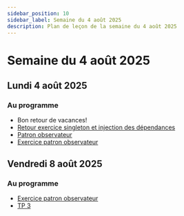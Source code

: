 ```yaml
---
sidebar_position: 10
sidebar_label: Semaine du 4 août 2025
description: Plan de leçon de la semaine du 4 août 2025
---
```


# Semaine du 4 août 2025

## Lundi 4 août 2025

### Au programme

- Bon retour de vacances!
- [Retour exercice singleton et injection des dépendances](../notes_de_cours/patron_conception/Exercices/singleton_di.mdx)
- [Patron observateur](../notes_de_cours/patron_conception/patron_observateur.mdx)
- [Exercice patron observateur](https://github.com/archambaultv-prof/2025H-420-930-MA-Observer)

## Vendredi 8 août 2025

### Au programme

- [Exercice patron observateur](https://github.com/archambaultv-prof/2025H-420-930-MA-Observer)
- [TP 3](../evaluations/travail_pratique_3.mdx)
